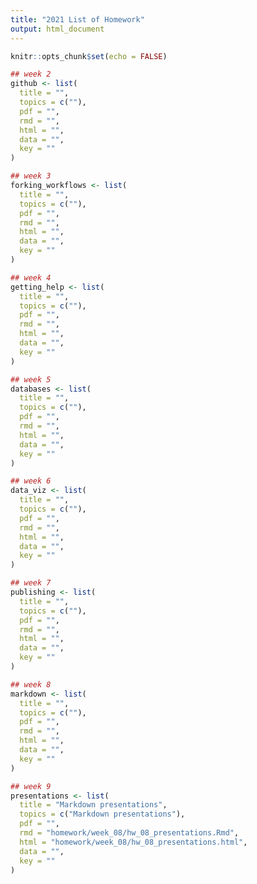 ```yaml
---
title: "2021 List of Homework"
output: html_document
---
```


```r
knitr::opts_chunk$set(echo = FALSE)
```

```r
## week 2
github <- list(
  title = "",
  topics = c(""),
  pdf = "",
  rmd = "",
  html = "",
  data = "",
  key = ""
)

## week 3
forking_workflows <- list(
  title = "",
  topics = c(""),
  pdf = "",
  rmd = "",
  html = "",
  data = "",
  key = ""
)

## week 4
getting_help <- list(
  title = "",
  topics = c(""),
  pdf = "",
  rmd = "",
  html = "",
  data = "",
  key = ""
)

## week 5
databases <- list(
  title = "",
  topics = c(""),
  pdf = "",
  rmd = "",
  html = "",
  data = "",
  key = ""
)

## week 6
data_viz <- list(
  title = "",
  topics = c(""),
  pdf = "",
  rmd = "",
  html = "",
  data = "",
  key = ""
)

## week 7
publishing <- list(
  title = "",
  topics = c(""),
  pdf = "",
  rmd = "",
  html = "",
  data = "",
  key = ""
)

## week 8
markdown <- list(
  title = "",
  topics = c(""),
  pdf = "",
  rmd = "",
  html = "",
  data = "",
  key = ""
)

## week 9
presentations <- list(
  title = "Markdown presentations",
  topics = c("Markdown presentations"),
  pdf = "",
  rmd = "homework/week_08/hw_08_presentations.Rmd",
  html = "homework/week_08/hw_08_presentations.html",
  data = "",
  key = ""
)
```

